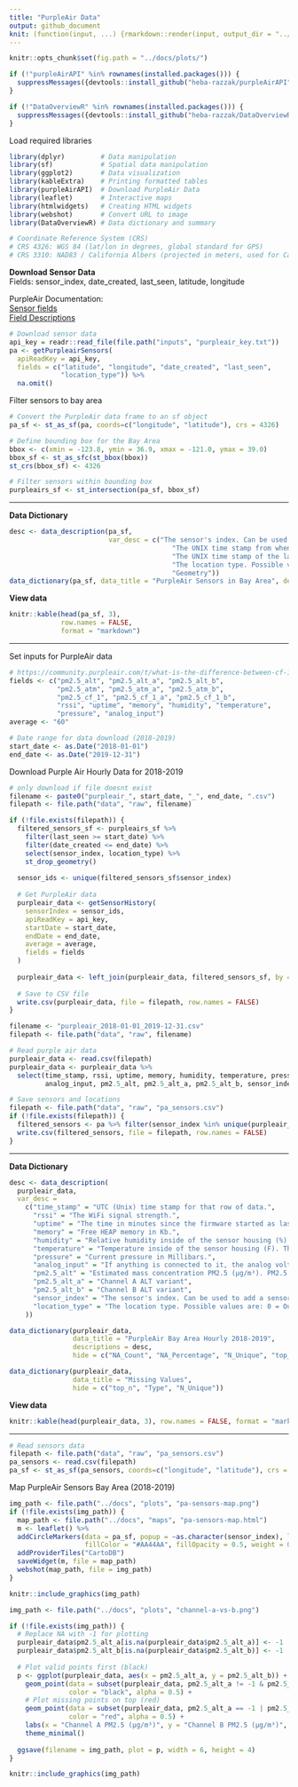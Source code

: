 ```yaml
---
title: "PurpleAir Data" 
output: github_document
knit: (function(input, ...) {rmarkdown::render(input, output_dir = "../docs", )})
---
```


```r
knitr::opts_chunk$set(fig.path = "../docs/plots/")
```

```r
if (!"purpleAirAPI" %in% rownames(installed.packages())) {
  suppressMessages({devtools::install_github("heba-razzak/purpleAirAPI")})
}

if (!"DataOverviewR" %in% rownames(installed.packages())) {
  suppressMessages({devtools::install_github("heba-razzak/DataOverviewR")})
}
```

Load required libraries

```r
library(dplyr)         # Data manipulation
library(sf)            # Spatial data manipulation
library(ggplot2)       # Data visualization
library(kableExtra)    # Printing formatted tables
library(purpleAirAPI)  # Download PurpleAir Data
library(leaflet)       # Interactive maps
library(htmlwidgets)   # Creating HTML widgets
library(webshot)       # Convert URL to image
library(DataOverviewR) # Data dictionary and summary
```

```r
# Coordinate Reference System (CRS)
# CRS 4326: WGS 84 (lat/lon in degrees, global standard for GPS)
# CRS 3310: NAD83 / California Albers (projected in meters, used for California)
```

**Download Sensor Data**\
Fields: sensor_index, date_created, last_seen, latitude, longitude\

PurpleAir Documentation:\
[Sensor fields](https://api.purpleair.com/#api-sensors-get-sensor-data)\
[Field Descriptions](https://community.purpleair.com/t/api-history-fields-descriptions/4652)

```r
# Download sensor data
api_key = readr::read_file(file.path("inputs", "purpleair_key.txt"))
pa <- getPurpleairSensors(
  apiReadKey = api_key, 
  fields = c("latitude", "longitude", "date_created", "last_seen", 
             "location_type")) %>% 
  na.omit()
```

Filter sensors to bay area

```r
# Convert the PurpleAir data frame to an sf object
pa_sf <- st_as_sf(pa, coords=c("longitude", "latitude"), crs = 4326)

# Define bounding box for the Bay Area
bbox <- c(xmin = -123.8, ymin = 36.9, xmax = -121.0, ymax = 39.0)
bbox_sf <- st_as_sfc(st_bbox(bbox))
st_crs(bbox_sf) <- 4326

# Filter sensors within bounding box
purpleairs_sf <- st_intersection(pa_sf, bbox_sf)
```

---

**Data Dictionary**

```r
desc <- data_description(pa_sf, 
                         var_desc = c("The sensor's index. Can be used to add a sensor to a group or view its details.",
                                         "The UNIX time stamp from when the device was created.",
                                         "The UNIX time stamp of the last time the server received data from the device.",
                                         "The location type. Possible values are: 0 = Outside or 1 = Inside.",
                                         "Geometry"))
data_dictionary(pa_sf, data_title = "PurpleAir Sensors in Bay Area", descriptions = desc, hide = c("top_n", "NA_Percentage", "NA_Count", "n_unique"))
```

**View data**

```r
knitr::kable(head(pa_sf, 3),
             row.names = FALSE,
             format = "markdown")
```

---

Set inputs for PurpleAir data

```r
# https://community.purpleair.com/t/what-is-the-difference-between-cf-1-atm-and-alt/6442
fields <- c("pm2.5_alt", "pm2.5_alt_a", "pm2.5_alt_b",
            "pm2.5_atm", "pm2.5_atm_a", "pm2.5_atm_b", 
            "pm2.5_cf_1", "pm2.5_cf_1_a", "pm2.5_cf_1_b",
            "rssi", "uptime", "memory", "humidity", "temperature",
            "pressure", "analog_input")
average <- "60"

# Date range for data download (2018-2019)
start_date <- as.Date("2018-01-01")
end_date <- as.Date("2019-12-31")
```

Download Purple Air Hourly Data for 2018-2019

```r
# only download if file doesnt exist
filename <- paste0("purpleair_", start_date, "_", end_date, ".csv")
filepath <- file.path("data", "raw", filename)

if (!file.exists(filepath)) {
  filtered_sensors_sf <- purpleairs_sf %>% 
    filter(last_seen >= start_date) %>% 
    filter(date_created <= end_date) %>% 
    select(sensor_index, location_type) %>%
    st_drop_geometry()
  
  sensor_ids <- unique(filtered_sensors_sf$sensor_index)
  
  # Get PurpleAir data
  purpleair_data <- getSensorHistory(
    sensorIndex = sensor_ids,
    apiReadKey = api_key,
    startDate = start_date,
    endDate = end_date,
    average = average,
    fields = fields
  )
  
  purpleair_data <- left_join(purpleair_data, filtered_sensors_sf, by = "sensor_index")
  
  # Save to CSV file
  write.csv(purpleair_data, file = filepath, row.names = FALSE)
}
```

```r
filename <- "purpleair_2018-01-01_2019-12-31.csv"
filepath <- file.path("data", "raw", filename)

# Read purple air data
purpleair_data <- read.csv(filepath)
purpleair_data <- purpleair_data %>% 
  select(time_stamp, rssi, uptime, memory, humidity, temperature, pressure,
         analog_input, pm2.5_alt, pm2.5_alt_a, pm2.5_alt_b, sensor_index, location_type)
```

```r
# Save sensors and locations
filepath <- file.path("data", "raw", "pa_sensors.csv")
if (!file.exists(filepath)) {
  filtered_sensors <- pa %>% filter(sensor_index %in% unique(purpleair_data$sensor_index))
  write.csv(filtered_sensors, file = filepath, row.names = FALSE)
}
```

---

**Data Dictionary**

```r
desc <- data_description(
  purpleair_data,
  var_desc = 
    c("time_stamp" = "UTC (Unix) time stamp for that row of data.",
      "rssi" = "The WiFi signal strength.",
      "uptime" = "The time in minutes since the firmware started as last reported by the sensor.",
      "memory" = "Free HEAP memory in Kb.",
      "humidity" = "Relative humidity inside of the sensor housing (%). This matches the 'Raw Humidity' map layer and on average is 4% lower than ambient conditions. Null if not equipped.",
      "temperature" = "Temperature inside of the sensor housing (F). This matches the 'Raw Temperature' map layer and on average is 8°F higher than ambient conditions. Null if not equipped.",
      "pressure" = "Current pressure in Millibars.",
      "analog_input" = "If anything is connected to it, the analog voltage on ADC input of the PurpleAir sensor control board.",
      "pm2.5_alt" = "Estimated mass concentration PM2.5 (µg/m³). PM2.5 are fine particulates with a diameter of fewer than 2.5 microns. ALT Formula for estimation.",
      "pm2.5_alt_a" = "Channel A ALT variant",
      "pm2.5_alt_b" = "Channel B ALT variant",
      "sensor_index" = "The sensor's index. Can be used to add a sensor to a group or view its details.",
      "location_type" = "The location type. Possible values are: 0 = Outside or 1 = Inside."
    ))

data_dictionary(purpleair_data, 
                data_title = "PurpleAir Bay Area Hourly 2018-2019", 
                descriptions = desc,
                hide = c("NA_Count", "NA_Percentage", "N_Unique", "top_n"))
```

```r
data_dictionary(purpleair_data, 
                data_title = "Missing Values",
                hide = c("top_n", "Type", "N_Unique"))
```


**View data**

```r
knitr::kable(head(purpleair_data, 3), row.names = FALSE, format = "markdown")
```

---

```r
# Read sensors data
filepath <- file.path("data", "raw", "pa_sensors.csv")
pa_sensors <- read.csv(filepath)
pa_sf <- st_as_sf(pa_sensors, coords=c("longitude", "latitude"), crs = 4326)
```

Map PurpleAir Sensors Bay Area (2018-2019)

```r
img_path <- file.path("../docs", "plots", "pa-sensors-map.png")
if (!file.exists(img_path)) {
  map_path <- file.path("../docs", "maps", "pa-sensors-map.html")
  m <- leaflet() %>%
  addCircleMarkers(data = pa_sf, popup = ~as.character(sensor_index), label = ~as.character(sensor_index),
                   fillColor = "#AA44AA", fillOpacity = 0.5, weight = 0, radius = 5) %>%
  addProviderTiles("CartoDB")
  saveWidget(m, file = map_path)
  webshot(map_path, file = img_path)
}

knitr::include_graphics(img_path)
```

```r
img_path <- file.path("../docs", "plots", "channel-a-vs-b.png")

if (!file.exists(img_path)) {
  # Replace NA with -1 for plotting
  purpleair_data$pm2.5_alt_a[is.na(purpleair_data$pm2.5_alt_a)] <- -1
  purpleair_data$pm2.5_alt_b[is.na(purpleair_data$pm2.5_alt_b)] <- -1
  
  # Plot valid points first (black)
  p <- ggplot(purpleair_data, aes(x = pm2.5_alt_a, y = pm2.5_alt_b)) +
    geom_point(data = subset(purpleair_data, pm2.5_alt_a != -1 & pm2.5_alt_b != -1), 
               color = "black", alpha = 0.5) +
    # Plot missing points on top (red)
    geom_point(data = subset(purpleair_data, pm2.5_alt_a == -1 | pm2.5_alt_b == -1), 
               color = "red", alpha = 0.5) +
    labs(x = "Channel A PM2.5 (µg/m³)", y = "Channel B PM2.5 (µg/m³)", title = "PM2.5 Channel A vs B") +
    theme_minimal()
  
  ggsave(filename = img_path, plot = p, width = 6, height = 4)
}

knitr::include_graphics(img_path)
```

